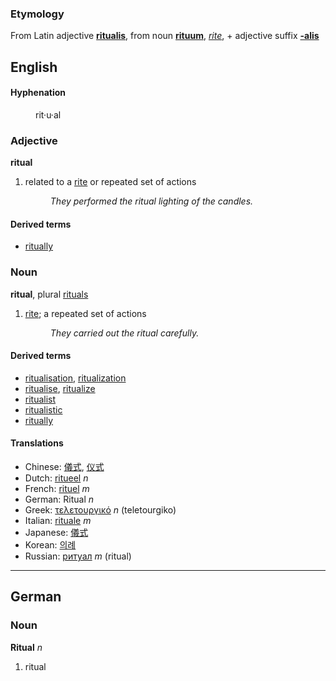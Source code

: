 ===Etymology===
From Latin adjective '''[[ritualis]]''', from noun '''[[rituum]]''', ''[[rite]]'', + adjective suffix '''[[-alis]]'''

==English==
====Hyphenation====
:rit&middot;u&middot;al

===Adjective===
'''ritual'''

# related to a [[rite]] or repeated set of actions
#: ''They performed the ritual lighting of the candles.''

====Derived terms====
*[[ritually]]


===Noun===
'''ritual''', plural [[rituals]]

# [[rite]]; a repeated set of actions
#: ''They carried out the ritual carefully.''

====Derived terms====
*[[ritualisation]], [[ritualization]]
*[[ritualise]], [[ritualize]]
*[[ritualist]]
*[[ritualistic]]
*[[ritually]]

====Translations====
*Chinese: [[儀式]], [[仪式]]
*Dutch: [[ritueel]] ''n''
*French: [[rituel]] ''m''
*German: Ritual ''n''
*Greek: [[τελετουργικό]] ''n'' (teletourgiko)
*Italian: [[rituale]] ''m''
*Japanese: [[儀式]]
*Korean: [[의례]]
*Russian: [[ритуал]] ''m'' (ritual)


----

==German==
===Noun===
'''Ritual''' ''n''

# ritual